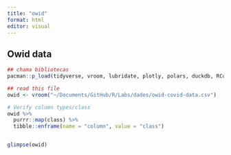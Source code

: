 ```yaml
---
title: "owid"
format: html
editor: visual
---
```

## Owid data
```r
## chama bibliotecas
pacman::p_load(tidyverse, vroom, lubridate, plotly, polars, duckdb, RColorBrewer)
```

```r
## read this file
owid <- vroom("~/Documents/GitHub/R/Labs/dados/owid-covid-data.csv")
```

```r
# Verify column types/class
owid %>% 
  purrr::map(class) %>% 
  tibble::enframe(name = "column", value = "class")
```


```r

```

```r
glimpse(owid)
```
